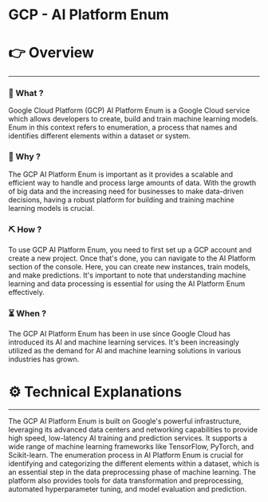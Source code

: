 # GCP - AI Platform Enum


# 👉 Overview

---

### 👀 What ?

Google Cloud Platform (GCP) AI Platform Enum is a Google Cloud service which allows developers to create, build and train machine learning models. Enum in this context refers to enumeration, a process that names and identifies different elements within a dataset or system.


### 🧐 Why ?

The GCP AI Platform Enum is important as it provides a scalable and efficient way to handle and process large amounts of data. With the growth of big data and the increasing need for businesses to make data-driven decisions, having a robust platform for building and training machine learning models is crucial.


### ⛏️ How ?

To use GCP AI Platform Enum, you need to first set up a GCP account and create a new project. Once that's done, you can navigate to the AI Platform section of the console. Here, you can create new instances, train models, and make predictions. It's important to note that understanding machine learning and data processing is essential for using the AI Platform Enum effectively.


### ⏳ When ?

The GCP AI Platform Enum has been in use since Google Cloud has introduced its AI and machine learning services. It's been increasingly utilized as the demand for AI and machine learning solutions in various industries has grown.


# ⚙️ Technical Explanations

---

The GCP AI Platform Enum is built on Google's powerful infrastructure, leveraging its advanced data centers and networking capabilities to provide high speed, low-latency AI training and prediction services. It supports a wide range of machine learning frameworks like TensorFlow, PyTorch, and Scikit-learn. The enumeration process in AI Platform Enum is crucial for identifying and categorizing the different elements within a dataset, which is an essential step in the data preprocessing phase of machine learning. The platform also provides tools for data transformation and preprocessing, automated hyperparameter tuning, and model evaluation and prediction.
